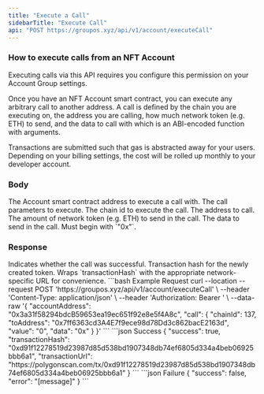 ```yaml
---
title: "Execute a Call"
sidebarTitle: "Execute Call"
api: "POST https://groupos.xyz/api/v1/account/executeCall"
---
```


### How to execute calls from an NFT Account

<Info>
  Executing calls via this API requires you configure this permission on your
  Account Group settings.
</Info>

Once you have an NFT Account smart contract, you can execute any arbitrary call to another address.
A call is defined by the chain you are executing on, the address you are calling, how much network token (e.g. ETH) to send,
and the data to call with which is an ABI-encoded function with arguments.

Transactions are submitted such that gas is abstracted away for your users.
Depending on your billing settings, the cost will be rolled up monthly to your developer account.

### Body

<ParamField body="accountAddress" type="string" required>
  The Account smart contract address to execute a call with.
</ParamField>

<ParamField body="call" type="object" required>
  The call parameters to execute.
  <Expandable title="object">
    <ParamField body="chainId" type="number" required>
      The chain id to execute the call.
    </ParamField>
    <ParamField body="toAddress" type="string" required>
      The address to call.
    </ParamField>
    <ParamField body="value" type="string" optional default={"0"}>
      The amount of network token (e.g. ETH) to send in the call.
    </ParamField>
    <ParamField body="data" type="string" optional default={"0x"}>
      The data to send in the call. Must begin with `"0x"`.
    </ParamField>
  </Expandable>
</ParamField>

### Response

<ResponseField name="success" type="boolean">
  Indicates whether the call was successful.
</ResponseField>

<ResponseField name="transactionHash" type="string">
  Transaction hash for the newly created token.
</ResponseField>

<ResponseField name="transactionUrl" type="string">
  Wraps `transactionHash` with the appropriate network-specific URL for
  convenience.
</ResponseField>

<RequestExample>
  ```bash Example Request
  curl --location --request POST 'https://groupos.xyz/api/v1/account/executeCall' \
  --header 'Content-Type: application/json' \
  --header 'Authorization: Bearer <token>' \
  --data-raw '{
      "accountAddress": "0x3a31f58294bdcB59653ea19ec651f92e8e5f4A8c",
      "call": {
        "chainId": 137,
        "toAddress": "0x7ff6363cd3A4E7f9ece98d78Dd3c862bacE2163d",
        "value": "0",
        "data": "0x"
      }
  }'
  ```
</RequestExample>

<ResponseExample>
  ```json Success
  {
    "success": true,
    "transactionHash": "0xd91f12278519d23987d85d538bd1907348db74ef6805d334a4beb06925bbb6a1",
    "transactionUrl": "https://polygonscan.com/tx/0xd91f12278519d23987d85d538bd1907348db74ef6805d334a4beb06925bbb6a1"
}
  ```
  ```json Failure
  {
    "success": false,
    "error": "[message]"
  }
  ```
</ResponseExample>
